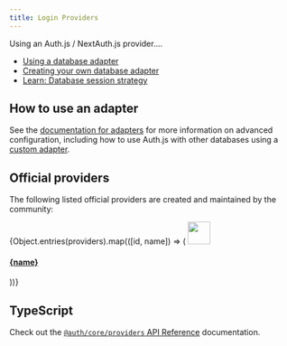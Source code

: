 ```yaml
---
title: Login Providers
---
```



Using an Auth.js / NextAuth.js provider....

- [Using a database adapter](/guides/adapters/using-a-database-adapter)
- [Creating your own database adapter](/guides/adapters/creating-a-database-adapter)
- [Learn: Database session strategy](/concepts/session-strategies#database)

## How to use an adapter

See the [documentation for adapters](/reference/adapters) for more information on advanced configuration, including how to use Auth.js with other databases using a [custom adapter](/guides/adapters/creating-a-database-adapter).

## Official providers

The following listed official providers are created and maintained by the community:

<div class="adapter-card-list">
  {Object.entries(providers).map(([id, name]) => (
    <a
      href={`/reference/core/providers_${id.replaceAll("-", "_")}`}
      class="adapter-card"
    >
      <img src={`/img/providers/${id}.svg`} width="40" />
      <h4 class="adapter-card__title">{name}</h4>
    </a>
  ))}
</div>

## TypeScript

Check out the [`@auth/core/providers` API Reference](/reference/core/providers) documentation.
